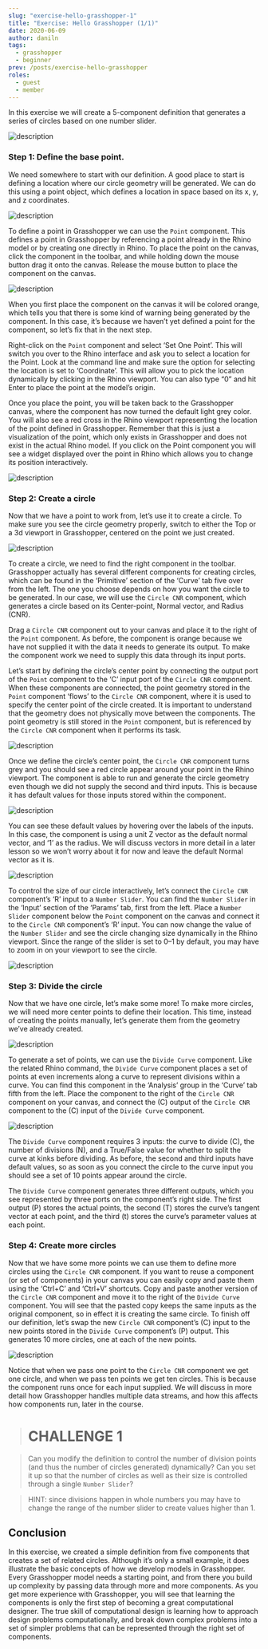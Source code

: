 ```yaml
---
slug: "exercise-hello-grasshopper-1"
title: "Exercise: Hello Grasshopper (1/1)"
date: 2020-06-09
author: daniln
tags:
  - grasshopper
  - beginner
prev: /posts/exercise-hello-grasshopper
roles:
  - guest
  - member
---
```


In this exercise we will create a 5-component definition that generates a series of circles based on one number slider.

![description](/images/4-2-1.gif)

### Step 1: Define the base point.

We need somewhere to start with our definition. A good place to start is defining a location where our circle geometry will be generated. We can do this using a point object, which defines a location in space based on its x, y, and z coordinates.

![description](/images/4-2-2.png#img-left)

To define a point in Grasshopper we can use the `Point` component. This defines a point in Grasshopper by referencing a point already in the Rhino model or by creating one directly in Rhino. To place the point on the canvas, click the component in the toolbar, and while holding down the mouse button drag it onto the canvas. Release the mouse button to place the component on the canvas.

![description](/images/4-2-3.gif)

When you first place the component on the canvas it will be colored orange, which tells you that there is some kind of warning being generated by the component. In this case, it’s because we haven’t yet defined a point for the component, so let’s fix that in the next step.

Right-click on the `Point` component and select ‘Set One Point’. This will switch you over to the Rhino interface and ask you to select a location for the Point. Look at the command line and make sure the option for selecting the location is set to ‘Coordinate’. This will allow you to pick the location dynamically by clicking in the Rhino viewport. You can also type “0” and hit Enter to place the point at the model’s origin.

Once you place the point, you will be taken back to the Grasshopper canvas, where the component has now turned the default light grey color. You will also see a red cross in the Rhino viewport representing the location of the point defined in Grasshopper. Remember that this is just a visualization of the point, which only exists in Grasshopper and does not exist in the actual Rhino model. If you click on the Point component you will see a widget displayed over the point in Rhino which allows you to change its position interactively.

![description](/images/4-2-4.gif)

### Step 2: Create a circle

Now that we have a point to work from, let’s use it to create a circle. To make sure you see the circle geometry properly, switch to either the Top or a 3d viewport in Grasshopper, centered on the point we just created.

![description](/images/4-2-5.png#img-left)

To create a circle, we need to find the right component in the toolbar. Grasshopper actually has several different components for creating circles, which can be found in the ‘Primitive’ section of the ‘Curve’ tab five over from the left. The one you choose depends on how you want the circle to be generated. In our case, we will use the `Circle CNR` component, which generates a circle based on its Center-point, Normal vector, and Radius (CNR).

Drag a `Circle CNR` component out to your canvas and place it to the right of the `Point` component. As before, the component is orange because we have not supplied it with the data it needs to generate its output. To make the component work we need to supply this data through its input ports.

Let’s start by defining the circle’s center point by connecting the output port of the `Point` component to the ‘C’ input port of the `Circle CNR` component. When these components are connected, the point geometry stored in the `Point` component ‘flows’ to the `Circle CNR` component, where it is used to specify the center point of the circle created. It is important to understand that the geometry does not physically move between the components. The point geometry is still stored in the `Point` component, but is referenced by the `Circle CNR` component when it performs its task.

![description](/images/4-2-6.gif)

Once we define the circle’s center point, the `Circle CNR` component turns grey and you should see a red circle appear around your point in the Rhino viewport. The component is able to run and generate the circle geometry even though we did not supply the second and third inputs. This is because it has default values for those inputs stored within the component.

![description](/images/4-2-7.png)

You can see these default values by hovering over the labels of the inputs. In this case, the component is using a unit Z vector as the default normal vector, and ‘1’ as the radius. We will discuss vectors in more detail in a later lesson so we won’t worry about it for now and leave the default Normal vector as it is.

![description](/images/4-2-8.png#img-left)

To control the size of our circle interactively, let’s connect the `Circle CNR` component’s ‘R’ input to a `Number Slider`. You can find the `Number Slider` in the ‘Input’ section of the ‘Params’ tab, first from the left. Place a `Number Slider` component below the `Point` component on the canvas and connect it to the `Circle CNR` component’s ‘R’ input. You can now change the value of the `Number Slider` and see the circle changing size dynamically in the Rhino viewport. Since the range of the slider is set to 0–1 by default, you may have to zoom in on your viewport to see the circle.

![description](/images/4-2-9.gif)

### Step 3: Divide the circle

Now that we have one circle, let’s make some more! To make more circles, we will need more center points to define their location. This time, instead of creating the points manually, let’s generate them from the geometry we’ve already created.

![description](/images/4-2-10.png#img-left)

To generate a set of points, we can use the `Divide Curve` component. Like the related Rhino command, the `Divide Curve` component places a set of points at even increments along a curve to represent divisions within a curve. You can find this component in the ‘Analysis’ group in the ‘Curve’ tab fifth from the left. Place the component to the right of the `Circle CNR` component on your canvas, and connect the (C) output of the `Circle CNR` component to the (C) input of the `Divide Curve` component.

![description](/images/4-2-11.gif)

The `Divide Curve` component requires 3 inputs: the curve to divide (C), the number of divisions (N), and a True/False value for whether to split the curve at kinks before dividing. As before, the second and third inputs have default values, so as soon as you connect the circle to the curve input you should see a set of 10 points appear around the circle.

The `Divide Curve` component generates three different outputs, which you see represented by three ports on the component’s right side. The first output (P) stores the actual points, the second (T) stores the curve’s tangent vector at each point, and the third (t) stores the curve’s parameter values at each point.

### Step 4: Create more circles

Now that we have some more points we can use them to define more circles using the `Circle CNR` component. If you want to reuse a component (or set of components) in your canvas you can easily copy and paste them using the ‘Ctrl+C’ and ‘Ctrl+V’ shortcuts. Copy and paste another version of the `Circle CNR` component and move it to the right of the `Divide Curve` component. You will see that the pasted copy keeps the same inputs as the original component, so in effect it is creating the same circle. To finish off our definition, let’s swap the new `Circle CNR` component’s (C) input to the new points stored in the `Divide Curve` component’s (P) output. This generates 10 more circles, one at each of the new points.

![description](/images/4-2-12.gif)

Notice that when we pass one point to the `Circle CNR` component we get one circle, and when we pass ten points we get ten circles. This is because the component runs once for each input supplied. We will discuss in more detail how Grasshopper handles multiple data streams, and how this affects how components run, later in the course.

> # CHALLENGE 1

> Can you modify the definition to control the number of division points (and thus the number of circles generated) dynamically? Can you set it up so that the number of circles as well as their size is controlled through a single `Number Slider`?

> HINT: since divisions happen in whole numbers you may have to change the range of the number slider to create values higher than 1.

## Conclusion

In this exercise, we created a simple definition from five components that creates a set of related circles. Although it’s only a small example, it does illustrate the basic concepts of how we develop models in Grasshopper. Every Grasshopper model needs a starting point, and from there you build up complexity by passing data through more and more components.
As you get more experience with Grasshopper, you will see that learning the components is only the first step of becoming a great computational designer. The true skill of computational design is learning how to approach design problems computationally, and break down complex problems into a set of simpler problems that can be represented through the right set of components.